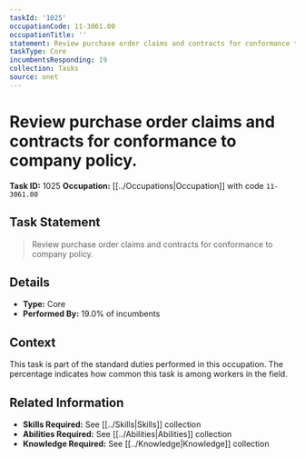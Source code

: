 ```yaml
---
taskId: '1025'
occupationCode: 11-3061.00
occupationTitle: ''
statement: Review purchase order claims and contracts for conformance to company policy.
taskType: Core
incumbentsResponding: 19
collection: Tasks
source: onet
---
```

# Review purchase order claims and contracts for conformance to company policy.

**Task ID:** 1025
**Occupation:** [[../Occupations|Occupation]] with code `11-3061.00`

## Task Statement

> Review purchase order claims and contracts for conformance to company policy.

## Details

- **Type:** Core
- **Performed By:** 19.0% of incumbents

## Context

This task is part of the standard duties performed in this occupation. The percentage indicates how common this task is among workers in the field.

## Related Information

- **Skills Required:** See [[../Skills|Skills]] collection
- **Abilities Required:** See [[../Abilities|Abilities]] collection
- **Knowledge Required:** See [[../Knowledge|Knowledge]] collection
